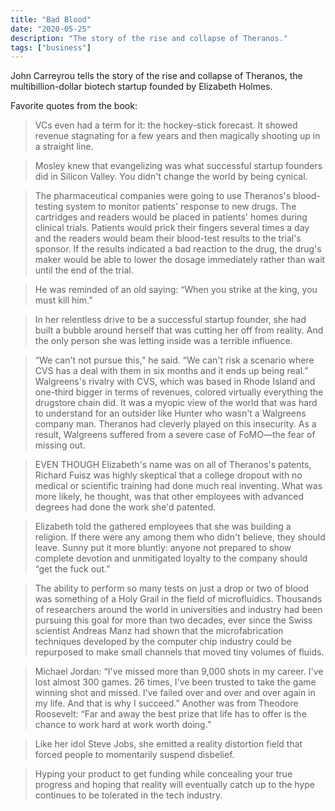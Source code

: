 ```yaml
---
title: "Bad Blood"
date: "2020-05-25"
description: "The story of the rise and collapse of Theranos."
tags: ["business"]
---
```


John Carreyrou tells the story of the rise and collapse of Theranos, the multibillion-dollar biotech startup founded by Elizabeth Holmes.

Favorite quotes from the book:

> VCs even had a term for it: the hockey-stick forecast. It showed revenue stagnating for a few years and then magically shooting up in a straight line.

> Mosley knew that evangelizing was what successful startup founders did in Silicon Valley. You didn't change the world by being cynical.

> The pharmaceutical companies were going to use Theranos's blood-testing system to monitor patients' response to new drugs. The cartridges and readers would be placed in patients' homes during clinical trials. Patients would prick their fingers several times a day and the readers would beam their blood-test results to the trial's sponsor. If the results indicated a bad reaction to the drug, the drug's maker would be able to lower the dosage immediately rather than wait until the end of the trial.

> He was reminded of an old saying: “When you strike at the king, you must kill him.”

> In her relentless drive to be a successful startup founder, she had built a bubble around herself that was cutting her off from reality. And the only person she was letting inside was a terrible influence.

> “We can't not pursue this,” he said. “We can't risk a scenario where CVS has a deal with them in six months and it ends up being real.” Walgreens's rivalry with CVS, which was based in Rhode Island and one-third bigger in terms of revenues, colored virtually everything the drugstore chain did. It was a myopic view of the world that was hard to understand for an outsider like Hunter who wasn't a Walgreens company man. Theranos had cleverly played on this insecurity. As a result, Walgreens suffered from a severe case of FoMO—the fear of missing out.

> EVEN THOUGH Elizabeth's name was on all of Theranos's patents, Richard Fuisz was highly skeptical that a college dropout with no medical or scientific training had done much real inventing. What was more likely, he thought, was that other employees with advanced degrees had done the work she'd patented.

> Elizabeth told the gathered employees that she was building a religion. If there were any among them who didn't believe, they should leave. Sunny put it more bluntly: anyone not prepared to show complete devotion and unmitigated loyalty to the company should “get the fuck out.”

> The ability to perform so many tests on just a drop or two of blood was something of a Holy Grail in the field of microfluidics. Thousands of researchers around the world in universities and industry had been pursuing this goal for more than two decades, ever since the Swiss scientist Andreas Manz had shown that the microfabrication techniques developed by the computer chip industry could be repurposed to make small channels that moved tiny volumes of fluids.

> Michael Jordan: “I've missed more than 9,000 shots in my career. I've lost almost 300 games. 26 times, I've been trusted to take the game winning shot and missed. I've failed over and over and over again in my life. And that is why I succeed.” Another was from Theodore Roosevelt: “Far and away the best prize that life has to offer is the chance to work hard at work worth doing.”

> Like her idol Steve Jobs, she emitted a reality distortion field that forced people to momentarily suspend disbelief.

> Hyping your product to get funding while concealing your true progress and hoping that reality will eventually catch up to the hype continues to be tolerated in the tech industry.
